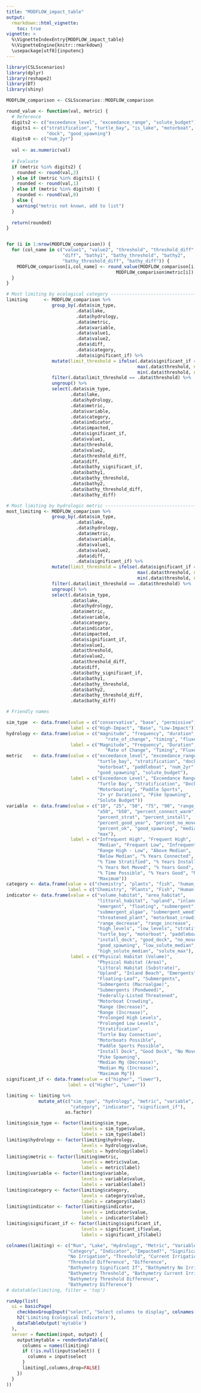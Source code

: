 ```yaml
---
title: "MODFLOW_impact_table"
output: 
  rmarkdown::html_vignette:
    toc: true
vignette: >
  %\VignetteIndexEntry{MODFLOW_impact_table}
  %\VignetteEngine{knitr::rmarkdown}
  \usepackage[utf8]{inputenc}
---
```


```r
library(CSLSscenarios)
library(dplyr)
library(reshape2)
library(DT)
library(shiny)

MODFLOW_comparison <- CSLSscenarios::MODFLOW_comparison

round_value <- function(val, metric) {
  # Reference
  digits2 <- c("exceedance_level", "exceedance_range", "solute_budget")
  digits1 <- c("stratification", "turtle_bay", "is_lake", "motorboat", 
               "dock", "good_spawning")
  digits0 <- c("num_2yr")
  
  val <- as.numeric(val)
  
  # Evaluate
  if (metric %in% digits2) {
    rounded <- round(val,2)
  } else if (metric %in% digits1) {
    rounded <- round(val,1)
  } else if (metric %in% digits0) {
    rounded <- round(val,0)
  } else {
    warning("metric not known, add to list")
  }
  
  return(rounded)
}


for (i in 1:nrow(MODFLOW_comparison)) {
  for (col_name in c("value1", "value2", "threshold", "threshold_diff", 
                     "diff", "bathy1", "bathy_threshold", "bathy2", 
                     "bathy_threshold_diff", "bathy_diff")) {
    MODFLOW_comparison[i,col_name] <- round_value(MODFLOW_comparison[i,col_name],
                                         MODFLOW_comparison$metric[i])
  }
}
```

```r
# Most limiting by ecological category -----------------------------------------
limiting      <- MODFLOW_comparison %>%
                 group_by(.data$sim_type,
                          .data$lake,
                          .data$hydrology,
                          .data$metric,
                          .data$variable,
                          .data$value1,
                          .data$value2,
                          .data$diff,
                          .data$category,
                          .data$significant_if) %>%
                 mutate(limit_threshold = ifelse(.data$significant_if == "lower",
                                                 max(.data$threshold, na.rm = TRUE),
                                                 min(.data$threshold, na.rm = TRUE))) %>%
                 filter(.data$limit_threshold == .data$threshold) %>%
                 ungroup() %>%
                 select(.data$sim_type,
                        .data$lake,
                        .data$hydrology,
                        .data$metric,
                        .data$variable,
                        .data$category,
                        .data$indicator,
                        .data$impacted,
                        .data$significant_if,
                        .data$value1,
                        .data$threshold,
                        .data$value2,
                        .data$threshold_diff,
                        .data$diff,
                        .data$bathy_significant_if,
                        .data$bathy1,
                        .data$bathy_threshold,
                        .data$bathy2,
                        .data$bathy_threshold_diff,
                        .data$bathy_diff)

# Most limiting by hydrologic metric -------------------------------------------
most_limiting <- MODFLOW_comparison %>%
                 group_by(.data$sim_type,
                          .data$lake,
                          .data$hydrology,
                          .data$metric,
                          .data$variable,
                          .data$value1,
                          .data$value2,
                          .data$diff,
                          .data$significant_if) %>%
                 mutate(limit_threshold = ifelse(.data$significant_if == "lower",
                                                 max(.data$threshold, na.rm = TRUE),
                                                 min(.data$threshold, na.rm = TRUE))) %>%
                 filter(.data$limit_threshold == .data$threshold) %>%
                 ungroup() %>%
                 select(.data$sim_type,
                        .data$lake,
                        .data$hydrology,
                        .data$metric,
                        .data$variable,
                        .data$category,
                        .data$indicator,
                        .data$impacted,
                        .data$significant_if,
                        .data$value1,
                        .data$threshold,
                        .data$value2,
                        .data$threshold_diff,
                        .data$diff,
                        .data$bathy_significant_if,
                        .data$bathy1,
                        .data$bathy_threshold,
                        .data$bathy2,
                        .data$bathy_threshold_diff,
                        .data$bathy_diff)

```

```r
# Friendly names

sim_type  <- data.frame(value = c("conservative", "base", "permissive"),
                        label = c("High-Impact", "Base", "Low-Impact"))
hydrology <- data.frame(value = c("magnitude", "frequency", "duration",
                                     "rate_of_change", "timing", "fluxes"),
                        label = c("Magnitude", "Frequency", "Duration",
                                     "Rate of Change", "Timing", "Fluxes"))
metric    <- data.frame(value = c("exceedance_level", "exceedance_range",
                                  "turtle_bay", "stratification", "dock",
                                  "motorboat", "paddleboat", "num_2yr", 
                                  "good_spawning", "solute_budget"),
                        label = c("Exceedance Level", "Exceedance Range",
                                  "Turtle Bay", "Stratification", "Docks",
                                  "Motorboating", "Paddle Sports", 
                                  "2+ yr Durations", "Pike Spawning", 
                                  "Solute Budget"))
variable  <- data.frame(value = c("10", "25", "50", "75", "90", "range_10_90",
                                  "a50", "b50", "percent_connect_warm", 
                                  "percent_strat", "percent_install", 
                                  "percent_good_year", "percent_no_move",
                                  "percent_ok", "good_spawning", "median",
                                  "max"),
                        label = c("Infrequent High", "Frequent High",
                                  "Median", "Frequent Low", "Infrequent Low",
                                  "Range High - Low", "Above Median", 
                                  "Below Median", "% Years Connected",
                                  "% Time Stratified", "% Years Installed", 
                                  "% Years Not Moved", "% Years Good",
                                  "% Time Possible", "% Years Good", "Median",
                                  "Maximum"))
category <- data.frame(value = c("chemistry", "plants", "fish", "human_use"),
                       label = c("Chemistry", "Plants", "Fish", "Human Use"))
indicator <- data.frame(value = c("volume_habitat", "area_habitat", 
                                  "littoral_habitat", "upland", "inland_beach",
                                  "emergent", "floating", "submergent",
                                  "submergent_algae", "submergent_weed",
                                  "threatened_plant", "motorboat_crowding",
                                  "range_decrease", "range_increase", 
                                  "high_levels", "low_levels", "stratification",
                                  "turtle_bay", "motorboat", "paddleboat",
                                  "install_dock", "good_dock", "no_move_dock",
                                  "good_spawning", "low_solute_median", 
                                  "high_solute_median", "solute_max"),
                        label = c("Physical Habitat (Volume)", 
                                  "Physical Habitat (Area)", 
                                  "Littoral Habitat (Substrate)", 
                                  "Upland", "Inland Beach", "Emergents", 
                                  "Floating-Leaf", "Submergents", 
                                  "Submergents (Macroalgae)", 
                                  "Submergents (Pondweed)",
                                  "Federally-Listed Threatened", 
                                  "Motorboat Crowding", 
                                  "Range (Decrease)", 
                                  "Range (Increase)", 
                                  "Prolonged High Levels", 
                                  "Prolonged Low Levels", 
                                  "Stratification", 
                                  "Turtle Bay Connection", 
                                  "Motorboats Possible", 
                                  "Paddle Sports Possible", 
                                  "Install Dock", "Good Dock", "No Move Dock", 
                                  "Pike Spawning",
                                  "Median Mg (Decrease)",
                                  "Median Mg (Increase)",
                                  "Maximum Mg"))
significant_if <- data.frame(value = c("higher", "lower"),
                       label = c("Higher", "Lower"))
```

```r
limiting <- limiting %>%
            mutate_at(c("sim_type", "hydrology", "metric", "variable", 
                        "category", "indicator", "significant_if"),
                      as.factor)

limiting$sim_type <- factor(limiting$sim_type, 
                            levels = sim_type$value, 
                            labels = sim_type$label)
limiting$hydrology <- factor(limiting$hydrology, 
                            levels = hydrology$value, 
                            labels = hydrology$label)
limiting$metric <- factor(limiting$metric, 
                            levels = metric$value, 
                            labels = metric$label)
limiting$variable <- factor(limiting$variable, 
                            levels = variable$value, 
                            labels = variable$label)
limiting$category <- factor(limiting$category, 
                            levels = category$value, 
                            labels = category$label)
limiting$indicator <- factor(limiting$indicator, 
                            levels = indicator$value, 
                            labels = indicator$label)
limiting$significant_if <- factor(limiting$significant_if, 
                            levels = significant_if$value, 
                            labels = significant_if$label)

colnames(limiting) <- c("Run", "Lake", "Hydrology", "Metric", "Variable",
                       "Category", "Indicator", "Impacted?", "Significant If",
                       "No Irrigation", "Threshold", "Current Irrigation", 
                       "Threshold Difference", "Difference", 
                       "Bathymetry Significant If", "Bathymetry No Irrigation",
                       "Bathymetry Threshold", "Bathymetry Current Irrigation",
                       "Bathymetry Threshold Difference", 
                       "Bathymetry Difference")
# datatable(limiting, filter = 'top')

runApp(list(
  ui = basicPage(
    checkboxGroupInput("select", "Select columns to display", colnames(limiting)),
    h2('Limiting Ecological Indicators'),
    dataTableOutput('mytable')
  ),
  server = function(input, output) {
    output$mytable = renderDataTable({
      columns = names(limiting)
      if (!is.null(input$select)) {
        columns = input$select
      }
      limiting[,columns,drop=FALSE]
    })
  }
))
```
